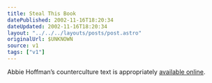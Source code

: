 ```yaml
---
title: Steal This Book
datePublished: 2002-11-16T18:20:34
dateUpdated: 2002-11-16T18:20:34
layout: "../../../layouts/posts/post.astro"
originalUrl: $UNKNOWN
source: v1
tags: ["v1"]
---
```


Abbie Hoffman&#8217;s counterculture text is appropriately [available online][1].

[1]: http://www.tenant.net/Community/steal/ "Vintage Vinyl: Steal This Book by Abbie Hoffman"
